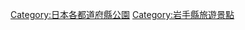 {{Template:Category:都道府縣|公園}}
{{Commonscat|Parks in Iwate prefecture}}
[[Category:日本各都道府縣公園|Category:日本各都道府縣公園]]

[[Category:岩手縣旅遊景點|Category:岩手縣旅遊景點]]